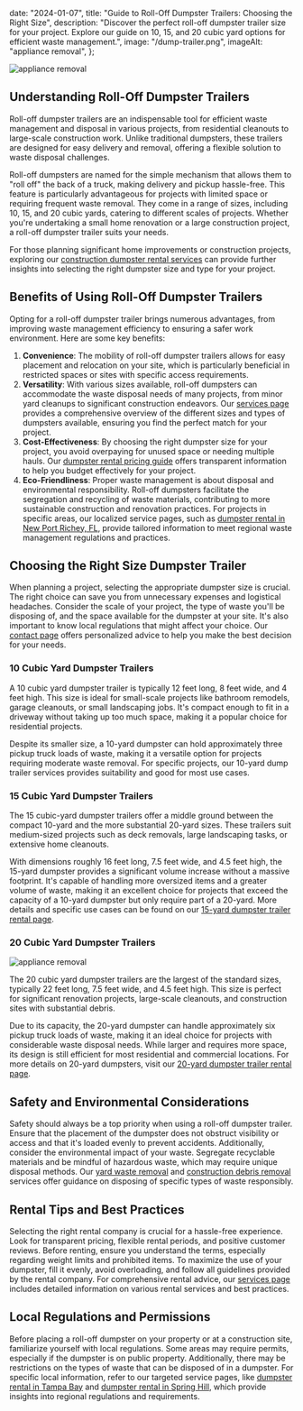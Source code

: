 
  date: "2024-01-07",
  title: "Guide to Roll-Off Dumpster Trailers: Choosing the Right Size",
  description:
    "Discover the perfect roll-off dumpster trailer size for your project. Explore our guide on 10, 15, and 20 cubic yard options for efficient waste management.",
  image: "/dump-trailer.png",
  imageAlt: "appliance removal",
};

<Bloglayout title={article.title} date={article.date} description={article.description}>

![appliance removal](/dump-trailer.png)

## Understanding Roll-Off Dumpster Trailers

Roll-off dumpster trailers are an indispensable tool for efficient waste management and disposal in various projects, from residential cleanouts to large-scale construction work. Unlike traditional dumpsters, these trailers are designed for easy delivery and removal, offering a flexible solution to waste disposal challenges.

Roll-off dumpsters are named for the simple mechanism that allows them to "roll off" the back of a truck, making delivery and pickup hassle-free. This feature is particularly advantageous for projects with limited space or requiring frequent waste removal. They come in a range of sizes, including 10, 15, and 20 cubic yards, catering to different scales of projects. Whether you're undertaking a small home renovation or a large construction project, a roll-off dumpster trailer suits your needs.

For those planning significant home improvements or construction projects, exploring our [construction dumpster rental services](/services/construction-dumpster-rental) can provide further insights into selecting the right dumpster size and type for your project.

## Benefits of Using Roll-Off Dumpster Trailers

Opting for a roll-off dumpster trailer brings numerous advantages, from improving waste management efficiency to ensuring a safer work environment. Here are some key benefits:

1. **Convenience**: The mobility of roll-off dumpster trailers allows for easy placement and relocation on your site, which is particularly beneficial in restricted spaces or sites with specific access requirements.
2. **Versatility**: With various sizes available, roll-off dumpsters can accommodate the waste disposal needs of many projects, from minor yard cleanups to significant construction endeavors. Our [services page](/services) provides a comprehensive overview of the different sizes and types of dumpsters available, ensuring you find the perfect match for your project.
3. **Cost-Effectiveness**: By choosing the right dumpster size for your project, you avoid overpaying for unused space or needing multiple hauls. Our [dumpster rental pricing guide](/dumpster-rental-pricing) offers transparent information to help you budget effectively for your project.
4. **Eco-Friendliness**: Proper waste management is about disposal and environmental responsibility. Roll-off dumpsters facilitate the segregation and recycling of waste materials, contributing to more sustainable construction and renovation practices. For projects in specific areas, our localized service pages, such as [dumpster rental in New Port Richey, FL](/services/dumpster-rental-new-port-richey-fl), provide tailored information to meet regional waste management regulations and practices.

## Choosing the Right Size Dumpster Trailer

When planning a project, selecting the appropriate dumpster size is crucial. The right choice can save you from unnecessary expenses and logistical headaches. Consider the scale of your project, the type of waste you'll be disposing of, and the space available for the dumpster at your site. It's also important to know local regulations that might affect your choice. Our [contact page](/contact) offers personalized advice to help you make the best decision for your needs.

### 10 Cubic Yard Dumpster Trailers

A 10 cubic yard dumpster trailer is typically 12 feet long, 8 feet wide, and 4 feet high. This size is ideal for small-scale projects like bathroom remodels, garage cleanouts, or small landscaping jobs. It's compact enough to fit in a driveway without taking up too much space, making it a popular choice for residential projects.

Despite its smaller size, a 10-yard dumpster can hold approximately three pickup truck loads of waste, making it a versatile option for projects requiring moderate waste removal. For specific projects, our 10-yard dump trailer services provides suitability and good for most use cases.

### 15 Cubic Yard Dumpster Trailers

The 15 cubic-yard dumpster trailers offer a middle ground between the compact 10-yard and the more substantial 20-yard sizes. These trailers suit medium-sized projects such as deck removals, large landscaping tasks, or extensive home cleanouts.

With dimensions roughly 16 feet long, 7.5 feet wide, and 4.5 feet high, the 15-yard dumpster provides a significant volume increase without a massive footprint. It's capable of handling more oversized items and a greater volume of waste, making it an excellent choice for projects that exceed the capacity of a 10-yard dumpster but only require part of a 20-yard. More details and specific use cases can be found on our [15-yard dumpster trailer rental page](/services/15-yard-dump-trailer).

### 20 Cubic Yard Dumpster Trailers

![appliance removal](/dump-trailers.png)

The 20 cubic yard dumpster trailers are the largest of the standard sizes, typically 22 feet long, 7.5 feet wide, and 4.5 feet high. This size is perfect for significant renovation projects, large-scale cleanouts, and construction sites with substantial debris.

Due to its capacity, the 20-yard dumpster can handle approximately six pickup truck loads of waste, making it an ideal choice for projects with considerable waste disposal needs. While larger and requires more space, its design is still efficient for most residential and commercial locations. For more details on 20-yard dumpsters, visit our [20-yard dumpster trailer rental page](/services/dumpster-trailer-rental).

## Safety and Environmental Considerations

Safety should always be a top priority when using a roll-off dumpster trailer. Ensure that the placement of the dumpster does not obstruct visibility or access and that it's loaded evenly to prevent accidents. Additionally, consider the environmental impact of your waste. Segregate recyclable materials and be mindful of hazardous waste, which may require unique disposal methods. Our [yard waste removal](/services/yard-waste-removal) and [construction debris removal](/services/construction-debris-removal) services offer guidance on disposing of specific types of waste responsibly.

## Rental Tips and Best Practices

Selecting the right rental company is crucial for a hassle-free experience. Look for transparent pricing, flexible rental periods, and positive customer reviews. Before renting, ensure you understand the terms, especially regarding weight limits and prohibited items. To maximize the use of your dumpster, fill it evenly, avoid overloading, and follow all guidelines provided by the rental company. For comprehensive rental advice, our [services page](/services) includes detailed information on various rental services and best practices.

## Local Regulations and Permissions

Before placing a roll-off dumpster on your property or at a construction site, familiarize yourself with local regulations. Some areas may require permits, especially if the dumpster is on public property. Additionally, there may be restrictions on the types of waste that can be disposed of in a dumpster. For specific local information, refer to our targeted service pages, like [dumpster rental in Tampa Bay](/services/dumpster-rental-tampa-bay) and [dumpster rental in Spring Hill](/services/dumpster-rental-spring-hill), which provide insights into regional regulations and requirements.

</Bloglayout>

<Contact />
